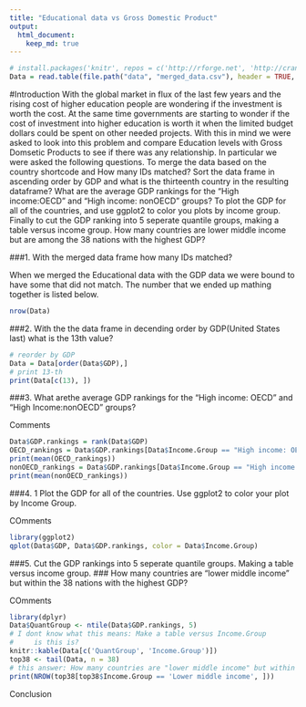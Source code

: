 ```yaml
---
title: "Educational data vs Gross Domestic Product"
output:
  html_document:
    keep_md: true
---
```

```r
# install.packages('knitr', repos = c('http://rforge.net', 'http://cran.rstudio.org'), type = 'source')
Data = read.table(file.path("data", "merged_data.csv"), header = TRUE, encoding='UTF-8')
```

#Introduction
With the global market in flux of the last few years and the rising cost of higher education people are wondering if the investment is worth the cost.  At the same time governments are starting to wonder if the cost of investment into higher education is worth it when the limited budget dollars could be spent on other needed projects.  With this in mind we were asked to look into this problem and compare Education levels with Gross Domsetic Products to see if there was any relationship.  In particular we were asked the following questions.  To merge the data based on the country shortcode and How many IDs matched?  Sort the data frame in ascending order by GDP and what is the thirteenth country in the resulting dataframe?  What are the average GDP rankings for the "High income:OECD" and "High income: nonOECD" groups? To plot the GDP for all of the countries, and use ggplot2 to color you plots by income group. Finally to cut the GDP ranking into 5 seperate quantile groups, making a table versus income group. How many countries are lower middle income but are among the 38 nations with the highest GDP?

###1. With the merged data frame how many IDs matched?

When we merged the Educational data with the GDP data we were bound to have some that did not match.
The number that we ended up mathing together is listed below.
```r
nrow(Data)
```
###2. With the the data frame in decending order by GDP(United States last) what is the 13th value?

```r
# reorder by GDP
Data = Data[order(Data$GDP),]
# print 13-th
print(Data[c(13), ])
```

###3. What arethe average GDP rankings for the "High income: OECD" and "High Income:nonOECD" groups?

Comments
```r
Data$GDP.rankings = rank(Data$GDP)
OECD_rankings = Data$GDP.rankings[Data$Income.Group == "High income: OECD"]
print(mean(OECD_rankings))
nonOECD_rankings = Data$GDP.rankings[Data$Income.Group == "High income: nonOECD"]
print(mean(nonOECD_rankings))
```
###4. 1	Plot the GDP for all of the countries. Use ggplot2 to color your plot by Income Group.

COmments
```r
library(ggplot2)
qplot(Data$GDP, Data$GDP.rankings, color = Data$Income.Group)
```
###5. Cut the GDP rankings into 5 seperate quantile groups. Making a table versus income group.
###   How many countries are "lower middle income" but within the 38 nations with the highest GDP?

COmments
```r
library(dplyr)
Data$QuantGroup <- ntile(Data$GDP.rankings, 5)
# I dont know what this means: Make a table versus Income.Group
#     is this is?
knitr::kable(Data[c('QuantGroup', 'Income.Group')])
top38 <- tail(Data, n = 38)
# this answer: How many countries are "lower middle income" but within the 38 nations with the highest GDP
print(NROW(top38[top38$Income.Group == 'Lower middle income', ]))
```

Conclusion
